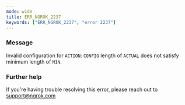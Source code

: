 ```yaml
---
mode: wide
title: ERR_NGROK_2237
keywords: ["ERR_NGROK_2237", "error 2237"]
---
```


### Message

Invalid configuration for `ACTION`: `CONFIG` length of `ACTUAL` does not satisfy minimum length of `MIN`.

### Further help

If you're having trouble resolving this error, please reach out to [support@ngrok.com](mailto:support@ngrok.com?subject=Help%20with%20ERR_NGROK_2237)
